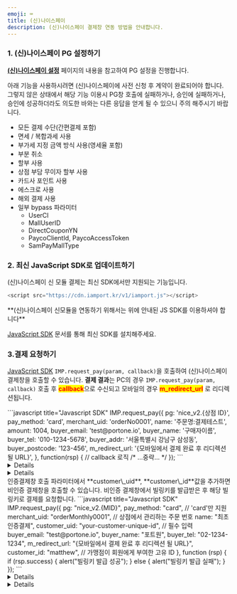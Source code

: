 ```yaml
---
emoji: ⌨
title: (신)나이스페이
description: (신)나이스페이 결제창 연동 방법을 안내합니다.
---
```




### 1. (신)나이스페이 PG 설정하기

[**(신)나이스페이 설정**](../../../ready/2-pg/payment-gateway/nice-v2) 페이지의 내용을 참고하여 PG 설정을 진행합니다.

아래 기능을 사용하시려면 (신)나이스페이에 사전 신청 후 계약이 완료되어야 합니다.
그렇지 않은 상태에서 해당 기능 이용시 PG창 호출에 실패하거나, 승인에 실패하거나, 승인에 성공하더라도 의도한 바와는 다른 응답을 얻게 될 수 있으니 주의 해주시기 바랍니다.

- 모든 결제 수단(간편결제 포함)
- 면세 / 복합과세 사용
- 부가세 지정 금액 방식 사용(영세율 포함)
- 부분 취소
- 할부 사용
- 상점 부담 무이자 할부 사용
- 카드사 포인트 사용
- 에스크로 사용
- 해외 결제 사용
- 일부 bypass 파라미터
  - UserCI
  - MallUserID
  - DirectCouponYN
  - PaycoClientId, PaycoAccessToken
  - SamPayMallType

### 2. 최신 JavaScript SDK로 업데이트하기 <a href="#2." id="2."></a>

(신)나이스페이 신 모듈 결제는 최신 SDK에서만 지원되는 기능입니다.

```javascript title="JS SDK"
<script src="https://cdn.iamport.kr/v1/iamport.js"></script>
```

<Hint style="info">
  **(신)나이스페이 신모듈을 연동하기 위해서는 위에 안내된 JS SDK를 이용하셔야 합니다**

</Hint>

[JavaScript SDK](../../../sdk/javascript-sdk/readme) 문서를 통해 최신 SDK를 설치해주세요.

### 3.결제 요청하기

[JavaScript SDK](../../../sdk/javascript-sdk/readme) `IMP.request_pay(param, callback)`을 호출하여 (신)나이스페이 결제창을 호출할 수 있습니다.
**결제 결과**는 PC의 경우 `IMP.request_pay(param, callback)` 호출 후 <mark style="color:red;">**callback**</mark>으로 수신되고 모바일의 경우 <mark style="color:red;">**m_redirect_url**</mark> 로 리디렉션됩니다.

<Tabs>
<Tab title="인증결제창 요청">
```javascript title="Javascript SDK"
IMP.request_pay({
  pg: 'nice_v2.{상점 ID}',
  pay_method: 'card',
  merchant_uid: 'orderNo0001',
  name: '주문명:결제테스트',
  amount: 1004,
  buyer_email: 'test@portone.io',
  buyer_name: '구매자이름',
  buyer_tel: '010-1234-5678',
  buyer_addr: '서울특별시 강남구 삼성동',
  buyer_postcode: '123-456',
  m_redirect_url: '{모바일에서 결제 완료 후 리디렉션 될 URL}',
}, function(rsp) { // callback 로직
  /* ...중략... */
});
```

<Details>
<p slot="summary"><strong>주요 파라미터 설명</strong></p>

**`pg` \***<mark style="color:green;">**string**</mark>

**PG사 구분코드**

`nice_v2` 로 지정하면 됩니다.

**`pay_method`** <mark style="color:red;">**\***</mark> <mark style="color:green;">**string**</mark>

**결제수단 구분코드**

- card (신용카드)
- trans (실시간 계좌이체)
- vbank (가상계좌)
- phone (휴대폰소액결제)
- cultureland (컬쳐랜드)
- naverpay_card (네이버페이 - 카드)
- naverpay_point (네이버페이 - 포인트)
- kakaopay (카카오페이)
- payco (페이코)
- samsungpay (삼성페이)
- skpay (SKPAY)
- ssgpay (SSGPAY)
- ssgpay_bank (SSGPAY 은행계좌)
- lpay (LPAY)
- applepay (애플페이)

**`merchant_uid`** <mark style="color:red;">**\***</mark> <mark style="color:green;">**string**</mark>

**주문번호**

매번 고유하게 채번되어야 합니다.

**`amount`** <mark style="color:red;">**\***</mark> <mark style="color:purple;">**`integer`**</mark>

**결제금액**

소수점 두번째 자리까지 허용합니다.

**`buyer_tel`** <mark style="color:red;">**\***</mark> <mark style="color:green;">**string**</mark>

**구매자 전화번호**

주의: (신)나이스페이 일반 결제시 필수 입력

**`vbank_due`** <mark style="color:red;">**\***</mark> <mark style="color:green;">**string**</mark>

**가상계좌 입금기한 (YYYY-MM-DD)**

(신)나이스페이의 경우 필수 입력이며 날짜는 무조건 23:59:59로 설정 됨

**`escrow`** <mark style="color:red;">**\***</mark> <mark style="color:green;">**boolean**</mark>

**에스크로 결제 여부**

**`period`** <mark style="color:red;">**\***</mark> <mark style="color:green;">**array**</mark>

**서비스 제공 기간**

날짜만 입력이 가능하며(시간은 무시) 시작 날짜와 종료 날짜를 모두 입력해야 합니다.

**`from`** <mark style="color:orange;">**`: YYYYMMDD`**</mark>

**`to`** <mark style="color:orange;">**`: YYYYMMDD`**</mark>

</Details>

<Details>
  <p slot="summary">
    <strong>결제 가능 결제수단</strong>
  </p>

- card + 에스크로, 다이렉트
- vbank + 에스크로
- trans + 에스크로, 다이렉트(은행 지정 X)
- phone + 다이렉트(통신사 지정 X)
- cultureland
- naverpay_card
- naverpay_point
- kakaopay
- payco
- samsungpay
- skpay
- ssgpay
- ssgpay_bank
- lpay
- applepay

</Details>

</Tab>

<Tab title="비인증 결제창 요청">
  인증결제창 호출 파라미터에서 **customer\_uid**, **customer\_id**값을 추가하면 비인증 결제창을 호출할 수 있습니다.
  비인증 결제창에서 빌링키를 발급받은 후 해당 빌링키로 결제를 요청합니다.
  ```javascript title="Javascript SDK"
  IMP.request_pay({
    pg: "nice_v2.{MID}",
    pay_method: "card", // 'card'만 지원
    merchant_uid: "orderMonthly0001", // 상점에서 관리하는 주문 번호
    name: "최초인증결제",
    customer_uid: "your-customer-unique-id", // 필수 입력
    buyer_email: "test@portone.io",
    buyer_name: "포트원",
    buyer_tel: "02-1234-1234",
    m_redirect_url: "{모바일에서 결제 완료 후 리디렉션 될 URL}",
    customer_id: "matthew", // 가맹점이 회원에게 부여한 고유 ID
  }, function (rsp) {
    if (rsp.success) {
      alert("빌링키 발급 성공");
    } else {
      alert("빌링키 발급 실패");
    }
  });
  ```

<Details>
<p slot="summary"><strong>주요 파라미터 설명</strong></p>

**`pg` \***<mark style="color:green;">**string**</mark>

**PG사 구분코드**

`nice_v2` 로 지정하면 됩니다.

**`pay_method`** <mark style="color:red;">**\***</mark> <mark style="color:green;">**string**</mark>

**결제수단 구분코드**

- card (신용카드)

**`merchant_uid`** <mark style="color:red;">**\***</mark> <mark style="color:green;">**string**</mark>

**주문번호**

매번 고유하게 채번되어야 합니다.

주의: (신)나이스페이 일반결제시 주문 번호에 특수문자 사용 불가

**`customer_uid`** <mark style="color:red;">**\***</mark> <mark style="color:green;">**string**</mark>

**`빌링키 발급을 위한 결제 수단을 특정하는 고유 번호`**

빌링키 발급시 필수 입력

**`customer_id`** <mark style="color:red;">**\***</mark> <mark style="color:green;">**string**</mark>

**`구매자 식별자`**

주의: (신)나이스페이 빌링키 발급시 필수 입력으로 입력 길이는 **20자**로 제한됩니다.

**`m_redirect_url`** <mark style="color:red;">**\***</mark> <mark style="color:green;">**string**</mark>

**`리다이렉트 URL`**

리디렉션 방식으로 진행할 경우, 트랜잭션 종료 이후 302 리디렉션 될 가맹점 URL

(신)나이스페이의 경우 모바일 환경에서 **리디렉션 방식으로 빌링키 발급창이 렌더링 되기 때문에 필수입력입니다.**

</Details>

</Tab>

</Tabs>

<Details>
<p slot="summary">
  <strong>가능한 결제 환경</strong>
</p>

- PC (iframe)
- 모바일 (리디렉션)

</Details>
